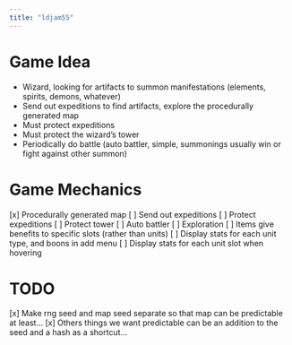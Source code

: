 ```yaml
---
title: "ldjam55"
---
```


# Game Idea
- Wizard, looking for artifacts to summon manifestations (elements, spirits, demons, whatever)
- Send out expeditions to find artifacts, explore the procedurally generated map
- Must protect expeditions
- Must protect the wizard's tower
- Periodically do battle (auto battler, simple, summonings usually win or fight against other summon)

# Game Mechanics
[x] Procedurally generated map
[ ] Send out expeditions
[ ] Protect expeditions
[ ] Protect tower
[ ] Auto battler
[ ] Exploration
[ ] Items give benefits to specific slots (rather than units)
[ ] Display stats for each unit type, and boons in add menu
[ ] Display stats for each unit slot when hovering

# TODO
[x] Make rng seed and map seed separate so that map can be predictable at least...
[x] Others things we want predictable can be an addition to the seed and a hash as a shortcut...